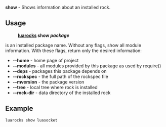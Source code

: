 '''show''' - Shows information about an installed rock.

== Usage ==

:'''[[luarocks]] show ''package'' '''

<argument> is an installed package name.
Without any flags, show all module information.
With these flags, return only the desired information:

* '''--home''' - home page of project
* '''--modules''' - all modules provided by this package as used by require()
* '''--deps''' - packages this package depends on
* '''--rockspec''' - the full path of the rockspec file
* '''--mversion''' - the package version
* '''--tree''' - local tree where rock is installed
* '''--rock-dir''' - data directory of the installed rock

== Example ==

 luarocks show luasocket

